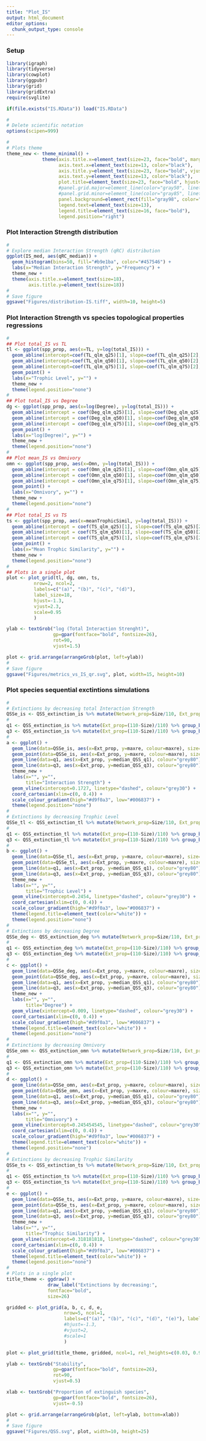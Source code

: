 ```yaml
---
title: "Plot_IS"
output: html_document
editor_options: 
  chunk_output_type: console
---
```


### Setup

```r

library(igraph)
library(tidyverse)
library(cowplot)
library(ggpubr)
library(grid)
library(gridExtra)
require(svglite)

if(file.exists("IS.RData")) load("IS.RData")

```

```r
#
# Delete scientific notation
options(scipen=999)

#
# Plots theme
theme_new <- theme_minimal() +
             theme(axis.title.x=element_text(size=23, face="bold", margin=margin(t=8, r=0, b=0, l=0)),
                   axis.text.x=element_text(size=13, color="black"), 
                   axis.title.y=element_text(size=23, face="bold", vjust=rel(2)),
                   axis.text.y=element_text(size=13, color="black"),
                   plot.title=element_text(size=23, face="bold", hjust=0.5),
                   #panel.grid.major=element_line(color="gray50", linetype="dotted", linewidth=rel(0.6)),
                   #panel.grid.minor=element_line(color="gray85", linetype="dotted", linewidth=rel(0.5)),
                   panel.background=element_rect(fill="gray98", color="white"),
                   legend.text=element_text(size=13),
                   legend.title=element_text(size=16, face="bold"),
                   legend.position="right")

```

### Plot Interaction Strength distribution

```r
#
# Explore median Interaction Strength (qRC) distribution
ggplot(IS_med, aes(qRC_median)) + 
  geom_histogram(bins=50, fill="#b9e1ba", color="#457546") + 
  labs(x="Median Interaction Strength", y="Frequency") + 
  theme_new +
  theme(axis.title.x=element_text(size=18),
        axis.title.y=element_text(size=18))
#
# Save figure
ggsave("Figures/distribution-IS.tiff", width=10, height=5)

```

### Plot Interaction Strength vs species topological properties regressions

```r
#
## Plot total_IS vs TL
tl <- ggplot(spp_prop, aes(x=TL, y=log(total_IS))) + 
  geom_abline(intercept=coef(TL_qlm_q25)[1], slope=coef(TL_qlm_q25)[2], colour="#d9f0a3", linewidth=1.5) +
  geom_abline(intercept=coef(TL_qlm_q50)[1], slope=coef(TL_qlm_q50)[2], colour="#74c476", linewidth=1.5) +
  geom_abline(intercept=coef(TL_qlm_q75)[1], slope=coef(TL_qlm_q75)[2], colour="#006837", linewidth=1.5) +
  geom_point() +
  labs(x="Trophic Level", y="") +
  theme_new +
  theme(legend.position="none")
#
## Plot total_IS vs Degree
dg <- ggplot(spp_prop, aes(x=log(Degree), y=log(total_IS))) + 
  geom_abline(intercept = coef(Deg_qlm_q25)[1], slope=coef(Deg_qlm_q25)[2], colour="#d9f0a3", linewidth=1.5) +
  geom_abline(intercept = coef(Deg_qlm_q50)[1], slope=coef(Deg_qlm_q50)[2], colour="#74c476", linewidth=1.5) +
  geom_abline(intercept = coef(Deg_qlm_q75)[1], slope=coef(Deg_qlm_q75)[2], colour="#006837", linewidth=1.5) +
  geom_point() +
  labs(x="log(Degree)", y="") +
  theme_new +
  theme(legend.position="none")
#
## Plot mean_IS vs Omnivory
omn <- ggplot(spp_prop, aes(x=Omn, y=log(total_IS))) +
  geom_abline(intercept = coef(Omn_qlm_q25)[1], slope=coef(Omn_qlm_q25)[2], colour="#d9f0a3", linewidth=1.5) +
  geom_abline(intercept = coef(Omn_qlm_q50)[1], slope=coef(Omn_qlm_q50)[2], colour="#74c476", linewidth=1.5) +
  geom_abline(intercept = coef(Omn_qlm_q75)[1], slope=coef(Omn_qlm_q75)[2], colour="#006837", linewidth=1.5) +
  geom_point() +
  labs(x="Omnivory", y="") +
  theme_new +
  theme(legend.position="none")
#
## Plot total_IS vs TS
ts <- ggplot(spp_prop, aes(x=meanTrophicSimil, y=log(total_IS))) +
  geom_abline(intercept = coef(TS_qlm_q25)[1], slope=coef(TS_qlm_q25)[2], colour="#d9f0a3", linewidth=1.5) +
  geom_abline(intercept = coef(TS_qlm_q50)[1], slope=coef(TS_qlm_q50)[2], colour="#74c476", linewidth=1.5) +
  geom_abline(intercept = coef(TS_qlm_q75)[1], slope=coef(TS_qlm_q75)[2], colour="#006837", linewidth=1.5) +
  geom_point() +
  labs(x="Mean Trophic Similarity", y="") +
  theme_new +
  theme(legend.position="none")
#
## Plots in a single plot
plot <- plot_grid(tl, dg, omn, ts,
          nrow=2, ncol=2, 
          labels=c("(a)", "(b)", "(c)", "(d)"), 
          label_size=18,
          hjust=-1.3,
          vjust=2.3,
          scale=0.95
          )

ylab <- textGrob("log (Total Interaction Strenght)", 
                 gp=gpar(fontface="bold", fontsize=26), 
                 rot=90,
                 vjust=1.5)

plot <- grid.arrange(arrangeGrob(plot, left=ylab))
#
# Save figure
ggsave("Figures/metrics_vs_IS_qr.svg", plot, width=15, height=10)

```

### Plot species sequential exctintions simulations

```r
#
# Extinctions by decreasing total Interaction Strength
QSSe_is <- QSS_extinction_is %>% mutate(Network_prop=Size/110, Ext_prop=(110-Size)/110) %>% group_by(Last_deleted) %>% summarise(across(where(is.numeric), median))
#
q1 <- QSS_extinction_is %>% mutate(Ext_prop=(110-Size)/110) %>% group_by(Last_deleted, Ext_prop) %>% summarise(median_QSS_q1=quantile(maxre, 0.25))
q3 <- QSS_extinction_is %>% mutate(Ext_prop=(110-Size)/110) %>% group_by(Last_deleted, Ext_prop) %>% summarise(median_QSS_q3=quantile(maxre, 0.75))
#
a <- ggplot() + 
  geom_line(data=QSSe_is, aes(x=Ext_prop, y=maxre, colour=maxre), size=0.7) +
  geom_point(data=QSSe_is, aes(x=Ext_prop, y=maxre, colour=maxre), size=2) +
  geom_line(data=q1, aes(x=Ext_prop, y=median_QSS_q1), colour="grey80") + 
  geom_line(data=q3, aes(x=Ext_prop, y=median_QSS_q3), colour="grey80") + 
  theme_new +
  labs(x="", y="", 
       title="Interaction Strength") + 
  geom_vline(xintercept=0.1727, linetype="dashed", colour="grey30") +
  coord_cartesian(xlim=c(0, 0.4)) +
  scale_colour_gradient(high="#d9f0a3", low="#006837") +
  theme(legend.position="none")
#
# Extinctions by decreasing Trophic Level
QSSe_tl <- QSS_extinction_tl %>% mutate(Network_prop=Size/110, Ext_prop=(110-Size)/110) %>% group_by(Last_deleted) %>% summarise(across(where(is.numeric), median))
#
q1 <- QSS_extinction_tl %>% mutate(Ext_prop=(110-Size)/110) %>% group_by(Last_deleted, Ext_prop) %>% summarise(median_QSS_q1=quantile(maxre, 0.25))
q3 <- QSS_extinction_tl %>% mutate(Ext_prop=(110-Size)/110) %>% group_by(Last_deleted, Ext_prop) %>% summarise(median_QSS_q3=quantile(maxre, 0.75))
#
b <- ggplot() +
  geom_line(data=QSSe_tl, aes(x=Ext_prop, y=maxre, colour=maxre), size=0.7) +
  geom_point(data=QSSe_tl, aes(x=Ext_prop, y=maxre, colour=maxre), size=2) +
  geom_line(data=q1, aes(x=Ext_prop, y=median_QSS_q1), colour="grey80") + 
  geom_line(data=q3, aes(x=Ext_prop, y=median_QSS_q3), colour="grey80") + 
  theme_new +
  labs(x="", y="", 
       title="Trophic Level") + 
  geom_vline(xintercept=0.2454, linetype="dashed", colour="grey30") +
  coord_cartesian(xlim=c(0, 0.4)) +
  scale_colour_gradient(high="#d9f0a3", low="#006837") +
  theme(legend.title=element_text(color="white")) +
  theme(legend.position="none")
#
# Extinctions by decreasing Degree
QSSe_deg <- QSS_extinction_deg %>% mutate(Network_prop=Size/110, Ext_prop=(110-Size)/110) %>% group_by(Last_deleted) %>% summarise(across(where(is.numeric), median))
#
q1 <- QSS_extinction_deg %>% mutate(Ext_prop=(110-Size)/110) %>% group_by(Last_deleted, Ext_prop) %>% summarise(median_QSS_q1=quantile(maxre, 0.25))
q3 <- QSS_extinction_deg %>% mutate(Ext_prop=(110-Size)/110) %>% group_by(Last_deleted, Ext_prop) %>% summarise(median_QSS_q3=quantile(maxre, 0.75))
#
c <- ggplot() + 
  geom_line(data=QSSe_deg, aes(x=Ext_prop, y=maxre, colour=maxre), size=0.7) +
  geom_point(data=QSSe_deg, aes(x=Ext_prop, y=maxre, colour=maxre), size=2) +
  geom_line(data=q1, aes(x=Ext_prop, y=median_QSS_q1), colour="grey80") + 
  geom_line(data=q3, aes(x=Ext_prop, y=median_QSS_q3), colour="grey80") + 
  theme_new +
  labs(x="", y="", 
       title="Degree") + 
  geom_vline(xintercept=0.009, linetype="dashed", colour="grey30") +
  coord_cartesian(xlim=c(0, 0.4)) +
  scale_colour_gradient(high="#d9f0a3", low="#006837") +
  theme(legend.title=element_text(color="white")) +
  theme(legend.position="none")
#
# Extinctions by decreasing Omnivory
QSSe_omn <- QSS_extinction_omn %>% mutate(Network_prop=Size/110, Ext_prop=(110-Size)/110) %>% group_by(Last_deleted) %>% summarise(across(where(is.numeric), median))
#
q1 <- QSS_extinction_omn %>% mutate(Ext_prop=(110-Size)/110) %>% group_by(Last_deleted, Ext_prop) %>% summarise(median_QSS_q1=quantile(maxre, 0.25))
q3 <- QSS_extinction_omn %>% mutate(Ext_prop=(110-Size)/110) %>% group_by(Last_deleted, Ext_prop) %>% summarise(median_QSS_q3=quantile(maxre, 0.75))
#
d <- ggplot() + 
  geom_line(data=QSSe_omn, aes(x=Ext_prop, y=maxre, colour=maxre), size=0.7) +
  geom_point(data=QSSe_omn, aes(x=Ext_prop, y=maxre, colour=maxre), size=2) +
  geom_line(data=q1, aes(x=Ext_prop, y=median_QSS_q1), colour="grey80") + 
  geom_line(data=q3, aes(x=Ext_prop, y=median_QSS_q3), colour="grey80") + 
  theme_new +
  labs(x="", y="", 
       title="Omnivory") + 
  geom_vline(xintercept=0.245454545, linetype="dashed", colour="grey30") +
  coord_cartesian(xlim=c(0, 0.4)) +
  scale_colour_gradient(high="#d9f0a3", low="#006837") +
  theme(legend.title=element_text(color="white")) +
  theme(legend.position="none")
#
# Extinctions by decreasing Trophic Similarity
QSSe_ts <- QSS_extinction_ts %>% mutate(Network_prop=Size/110, Ext_prop=(110-Size)/110) %>% group_by(Last_deleted) %>% summarise(across(where(is.numeric), median))
#
q1 <- QSS_extinction_ts %>% mutate(Ext_prop=(110-Size)/110) %>% group_by(Last_deleted, Ext_prop) %>% summarise(median_QSS_q1=quantile(maxre, 0.25))
q3 <- QSS_extinction_ts %>% mutate(Ext_prop=(110-Size)/110) %>% group_by(Last_deleted, Ext_prop) %>% summarise(median_QSS_q3=quantile(maxre, 0.75))
#
e <- ggplot() + 
  geom_line(data=QSSe_ts, aes(x=Ext_prop, y=maxre, colour=maxre), size=0.7) +
  geom_point(data=QSSe_ts, aes(x=Ext_prop, y=maxre, colour=maxre), size=2) +
  geom_line(data=q1, aes(x=Ext_prop, y=median_QSS_q1), colour="grey80") + 
  geom_line(data=q3, aes(x=Ext_prop, y=median_QSS_q3), colour="grey80") + 
  theme_new +
  labs(x="", y="", 
       title="Trophic Similarity") + 
  geom_vline(xintercept=0.318181818, linetype="dashed", colour="grey30") +
  coord_cartesian(xlim=c(0, 0.4)) +
  scale_colour_gradient(high="#d9f0a3", low="#006837") +
  theme(legend.title=element_text(color="white")) +
  theme(legend.position="none")
#
# Plots in a single plot
title_theme <- ggdraw() +
               draw_label("Extinctions by decreasing:",
               fontface="bold",
               size=26)

gridded <- plot_grid(a, b, c, d, e,
                     nrow=5, ncol=1, 
                     labels=c("(a)", "(b)", "(c)", "(d)", "(e)"), label_size=18 
                     #hjust=-1.3,
                     #vjust=2,
                     #scale=1
                     )

plot <- plot_grid(title_theme, gridded, ncol=1, rel_heights=c(0.03, 0.97))

ylab <- textGrob("Stability", 
                 gp=gpar(fontface="bold", fontsize=26), 
                 rot=90,
                 vjust=0.5)

xlab <- textGrob("Proportion of extinguish species", 
                 gp=gpar(fontface="bold", fontsize=26),
                 vjust=-0.5)

plot <- grid.arrange(arrangeGrob(plot, left=ylab, bottom=xlab))
#
# Save figure
ggsave("Figures/QSS.svg", plot, width=10, height=25)

```